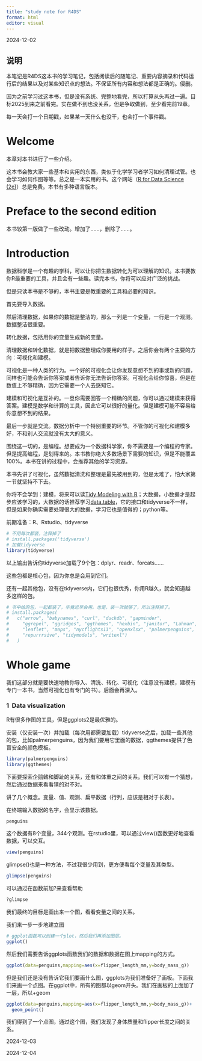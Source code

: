 ```yaml
---
title: "study note for R4DS"
format: html
editor: visual
---
```


2024-12-02

## 说明

本笔记是R4DS这本书的学习笔记，包括阅读后的随笔记、重要内容摘录和代码运行后的结果以及对某些知识点的想法。不保证所有内容和想法都是正确的。侵删。

因为之前学习过这本书，但是没有系统、完整地看完，所以打算从头再过一遍。目标2025到来之前看完。实在做不到也没关系，但是争取做到，至少看完前19章。

每一天会打一个日期戳，如果某一天什么也没干，也会打一个事件戳。

# **Welcome**

本章对本书进行了一些介绍。

这本书会教大家一些基本和实用的东西，类似于化学学习者学习如何清理试管。也会学习如何作图等等。总之是一本实用的书。这个网站（[R for Data Science (2e)](https://r4ds.hadley.nz/)）总是免费。本书有多种语言版本。

# **Preface to the second edition**

本书较第一版做了一些改动。增加了……，删除了……。

# **Introduction**

数据科学是一个有趣的学科，可以让你把生数据转化为可以理解的知识。本书要教你R最重要的工具，并且会有一些趣。读完本书，你将可以应对广泛的挑战。

但是只读本书是不够的，本书主要是教重要的工具和必要的知识。

首先要导入数据。

然后清理数据，如果你的数据是整洁的，那么一列是一个变量，一行是一个观测。数据整洁很重要。

转化数据，包括用你的变量生成新的变量。

清理数据和转化数据，就是把数据整理成你要用的样子。之后你会有两个主要的方向：可视化和建模。

可视化是一种人类的行为。一个好的可视化会让你发现意想不到的事或新的问题，同样也可能会告诉你答案或者告诉你无法告诉你答案。可视化会给你惊喜，但是在数值上不够精确，因为它需要一个人去感知它。

建模和可视化是互补的。一旦你需要回答一个精确的问题，你可以通过建模来获得答案。建模是数学和计算的工具，因此它可以很好的量化。但是建模可能不容易给你意想不到的结果。

最后一步就是交流。数据分析中一个特别重要的环节。不管你的可视化和建模多好，不和别人交流就没有太大的意义。

围绕这一切的，是编程。想要成为一个数据科学家，你不需要是一个编程的专家。但是提高编程，是划得来的。本书教你绝大多数场景下需要的知识，但是不能覆盖100%。本书在讲的过程中，会推荐其他的学习资源。

本书先讲了可视化，虽然数据清洗和整理是最先被用到的，但是太难了，怕大家第一节就坚持不下去。

你将不会学到：建模，将来可以读[Tidy Modeling with R](https://www.tmwr.org/)；大数据，小数据才是起步应该学习的，大数据的话推荐学习[data.table](https://github.com/Rdatatable/data.table)，它的接口和tidyverse不一样，但是如果你确实需要处理很大的数据，学习它也是值得的；python等。

前期准备：R、Rstudio、tidyverse

```r
# 不用每次都装，注释掉了
# install.packages('tidyverse')
# 加载tidyverse
library(tidyverse)
```

以上输出告诉你tidyverse加载了9个包：dplyr、readr、forcats……

这些包都是核心包，因为你总是会用到它们。

还有一起其他包，没有在tidyverse内，它们也很优秀，你用R越久，就会知道越多这样的包。

```r
# 书中给的包，一起都装了，毕竟迟早会用。也是，装一次就够了，所以注释掉了。
# install.packages(
#   c("arrow", "babynames", "curl", "duckdb", "gapminder", 
#     "ggrepel", "ggridges", "ggthemes", "hexbin", "janitor", "Lahman", 
#     "leaflet", "maps", "nycflights13", "openxlsx", "palmerpenguins", 
#     "repurrrsive", "tidymodels", "writexl")
#   )
```

# **Whole game**

我们这部分就是要快速地教你导入、清洗、转化、可视化（注意没有建模，建模有专门一本书，当然可视化也有专门的书）。后面会再深入。

### **1  Data visualization**

R有很多作图的工具，但是ggplots2是最优雅的。

安装（仅安装一次）并加载（每次用都需要加载）tidyverse之后，加载一些其他的包，比如palmerpenguins，因为我们要用它里面的数据，ggthemes提供了色盲安全的颜色模板。

```r
library(palmerpenguins)
library(ggthemes)
```

下面要探索企鹅鳍和脚趾的关系，还有和体重之间的关系。我们可以有一个猜想，然后通过数据来看看猜的对不对。

讲了几个概念。变量、值、观测、扁平数据（行列，应该是相对于长表）。

在终端输入数据的名字，会显示该数据。

```r
penguins
```

这个数据有8个变量，344个观测。在rstudio里，可以通过view()函数更好地查看数据，可以交互。

```r
view(penguins)
```

glimpse()也是一种方法，不过我很少用到，更方便看每个变量及其类型。

```r
glimpse(penguins)
```

可以通过在函数前加?来查看帮助

```r
?glimpse
```

我们最终的目标是画出来一个图，看看变量之间的关系。

我们来一步一步地建立图

```r
# ggplot函数可以创建一个plot，然后我们再添加图层。
ggplot()
```

然后我们需要告诉ggplots函数我们的数据和数据在图上mapping的方式。

```r
ggplot(data=penguins,mapping=aes(x=flipper_length_mm,y=body_mass_g))
```

但是我们还是没有告诉它我们要画什么图，ggplots为我们准备好了画板。下面我们来画一个点图。在ggplot中，所有的图都以geom开头。我们在画板的上面加了一层，所以+geom

```r
ggplot(data=penguins,mapping=aes(x=flipper_length_mm,y=body_mass_g))+
  geom_point()
```

我们得到了一个点图，通过这个图，我们发现了身体质量和flipper长度之间的关系。

2024-12-03

2024-12-04
